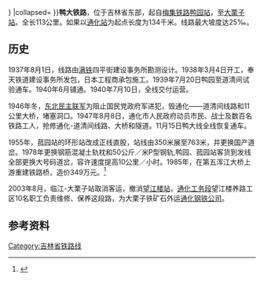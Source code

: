 {{Infobox rail system-route
|rail_name=鸭大铁路
|other_name=
|banner_color=blue
|image=客车6350次通过道口 - panoramio.jpg
|caption=6350次列车（现4350次列车）
|system_map=
|mapimage_width=
|map_bgcolor=
|code_name=
|locale={{PRC}}[[吉林省|吉林省]]
|service_type=普速铁路
|network=
|start=
|open_operation=1940年
|end_operation=至今
|operation_note=
|system_length= 113 千米
|length_in_operation=
|total_length= 
|line_title=线路
|lines=单线铁路
|stations=8
|route_title=线路
|main_route=
|secondary_route=
|branch_route=
|standard=
|main_stations=
|ridership=
|fleet_size=
|max_speed=  
|track_gauge=准轨
|min_radius= 米
|max_grade= ‰
|block_signal=继电半自动
|electrified=否
|depot=
|operator= [[沈阳铁路局|沈阳铁路局]][[白山车务段|白山车务段]]
|franchise=
|hq=[[白山市|白山市]]
|key_person=
|website=
|route_map=
{{BS-table3}}
{{BS5||CONTgq|ABZq+l|HSTq|CONTfq|21km|[[鸭园站|鸭园]]|}}
{{BS3||STR|||{{RoutemapRoute||[[梅集铁路|梅集线]][[通化站|通化]]方向|Ricon=r}}||}}
{{BS3||HST||30km|[[菇园站|菇园]]||}}
{{BS3||HST||38km|[[道清站|道清]]||}}
{{BS3||HST||44km|[[老营站|老营]]}}
{{BS3||HST||54km|[[浑江西站|浑江西]]}}
{{BS3||BHF||60km|[[白山市站|白山市]]}}
{{BS3||ABZgl|CONTfq|||{{RoutemapRoute||[[浑白铁路|浑白线]][[白河站|白河]]方向|Ricon=r}}||}}
{{BS3||HST||69km|[[石人站|石人]]}}
{{BS3||HST||73km|[[林子头站|林子头]]}}
{{BS3||HST||84km|[[遥林站|遥林]]}}
{{BS3||HST||97km|[[珍珠门站|珍珠门]]}}
{{BS3||HST||112km|[[花山站_(吉林省)|花山]]}}
{{BS3||BHF||122km|[[临江站_(吉林省)|临江]]}}
{{BS3||HST||129km|[[望江楼站|望江楼]]}}
{{BS3||KHSTe||134km|[[大栗子站|大栗子]]}}
{{!}}}
|collapsed=
}}'''鸭大铁路'''，位于吉林省东部，起自[[梅集铁路|梅集铁路]][[鸭园站|鸭园站]]，至[[大栗子站|大栗子站]]。全长113公里。如果以[[通化站|通化站]]为起点长度为134千米。线路最大坡度达25‰。

==历史== 
1937年8月1日，线路由[[满铁|满铁]]四平街建设事务所勘测设计。1938年3月4日开工，奉天铁道建设事务所发包，日本工程商承包施工。1939年7月20日鸭园至道清间试验通车。1940年6月铺通。1940年7月10日，全线交付运营。

1946年冬，[[东北民主联军|东北民主联军]]为阻止国民党政府军进犯，毁通化——道清间线路和11公里大桥，堵塞洞口。1947年8月8日，通化市人民政府动员市民、战士及数百名铁路工人，抢修通化-道清间线路、大桥和隧道。11月15日鸭大线全线恢复通车。

1955年，菰园站的环形站改成正线直股，站线由350米展至763米，并更换国产道岔。1978年更换钢筋混凝土轨枕和50公斤／米P型钢轨,鸭园、菰园站客货到发线全部更换大号码道岔，容许速度提高10公里／小时。1985年，在第五浑江大桥上游重建铁路桥，造价349万元。<ref>{{Cite web |url=http://222.161.64.99:8080/jlsdfz/main.jsp?bookname=%CD%A8%BB%AF%CA%D0%D6%BE&noOther=1 |title=《通化市志》第十二篇　交通　邮电 第一章　铁路 第一节　线路 |accessdate=2016-10-28 |archive-date=2016-10-29 |archive-url=https://web.archive.org/web/20161029045223/http://222.161.64.99:8080/jlsdfz/main.jsp?bookname=%CD%A8%BB%AF%CA%D0%D6%BE&noOther=1 |dead-url=yes }}</ref>

2003年8月，临江-大栗子站取消客运，撤消[[望江楼站|望江楼站]]，[[通化工务段|通化工务段]]望江楼养路工区10名职工负责维修、保养这段路，为大栗子铁矿石外运[[通化钢铁公司|通化钢铁公司]]。
==参考资料==
{{reflist}}

{{鸭大铁路}}
{{中国铁路}}
[[Category:吉林省铁路线|Category:吉林省铁路线]]